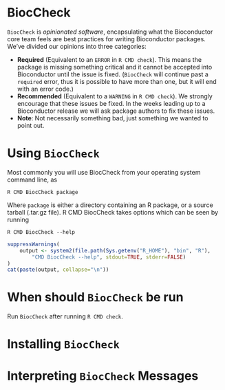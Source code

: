 <!--
%\VignetteEngine{knitr::knitr}
%\VignetteIndexEntry{BiocCheck}
-->

# BiocCheck

`BiocCheck` is *opinionated software*, encapsulating what the Bioconductor 
core team feels are best practices for writing Bioconductor packages.
We've divided our opinions into three categories:

* **Required** (Equivalent to an `ERROR` in `R CMD check`). This means the package
  is missing something critical and it cannot be accepted into Bioconductor
  until the issue is fixed. (`BiocCheck` will continue past a `required`
  error, thus it is possible to have more than one, but it will end
  with an error code.)
* **Recommended** (Equivalent to a `WARNING` in `R CMD check`). We strongly
  encourage that these issues be fixed. In the weeks leading up to a
  Bioconductor release we will ask package authors to fix these issues.
* **Note**: Not necessarily something bad, just something we wanted to point out.

# Using `BiocCheck`

Most commonly you will use BiocCheck from your operating system command line,
as

    R CMD BiocCheck package

Where `package` is either a directory containing an R package, or a source
tarball (.tar.gz file). R CMD BiocCheck takes options which can be seen by running

    R CMD BiocCheck --help

```r
suppressWarnings(
    output <- system2(file.path(Sys.getenv("R_HOME"), "bin", "R"),
        "CMD BiocCheck --help", stdout=TRUE, stderr=FALSE)
)
cat(paste(output, collapse="\n"))
```

# When should `BiocCheck` be run

Run `BiocCheck` after running `R CMD check`. 

# Installing `BiocCheck`




# Interpreting `BiocCheck` Messages

